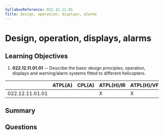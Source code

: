 ```yaml
---
SyllabusReference: 022.12.11.01
Title: Design, operation, displays, alarms
---
```


# Design, operation, displays, alarms

## Learning Objectives

1. **022.12.11.01.01** -- Describe the basic design principles, operation,
   displays and warning/alarm systems fitted to different helicopters.

|                 | ATPL(A) | CPL(A) | ATPL(H)/IR | ATPL(H)/VFR | CPL(H) | IR  | CBIR(A) |
| --------------- | ------- | ------ | ---------- | ----------- | ------ | --- | ------- |
| 022.12.11.01.01 |         |        | X          | X           | X      |     |         |

## Summary

## Questions

